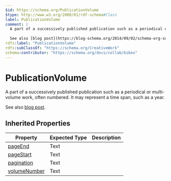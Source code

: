 ```yaml
---
$id: https://schema.org/PublicationVolume
$type: http://www.w3.org/2000/01/rdf-schema#Class
label: PublicationVolume
comment: |
  A part of a successively published publication such as a periodical or multi-volume work, often numbered. It may represent a time span, such as a year.
  
  See also [blog post](https://blog-schema.org/2014/09/02/schema-org-support-for-bibliographic-relationships-and-periodicals/).
rdfs:label: "PublicationVolume"
rdfs:subClassOf: "https://schema.org/CreativeWork"
schema:contributor: "https://schema.org/docs/collab/bibex"
---
```


# PublicationVolume

A part of a successively published publication such as a periodical or multi-volume work, often numbered. It may represent a time span, such as a year.

See also [blog post](https://blog-schema.org/2014/09/02/schema-org-support-for-bibliographic-relationships-and-periodicals/).

## Inherited Properties

| Property | Expected Type | Description |
| --- | --- | --- |
| [pageEnd](https://schema.org/pageEnd) | Text |  |
| [pageStart](https://schema.org/pageStart) | Text |  |
| [pagination](https://schema.org/pagination) | Text |  |
| [volumeNumber](https://schema.org/volumeNumber) | Text |  |
